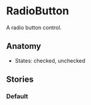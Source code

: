 
# RadioButton
A radio button control.

<Canvas>
  <Story id="design-system-radiobutton--default" />
</Canvas>

<ArgsTable of={RadioButton} />

## Anatomy
- States: checked, unchecked

## Stories

### Default

<Canvas>
  <Story id="design-system-radiobutton--default" />
</Canvas>
